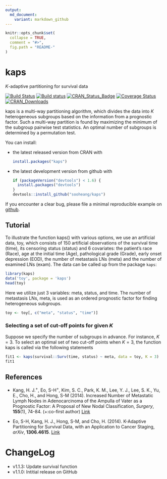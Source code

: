 ```yaml
---
output:
  md_document:
    variant: markdown_github
---
```


<!-- README.md is generated from README.Rmd. Please edit that file -->

```r
knitr::opts_chunk$set(
  collapse = TRUE,
  comment = "#>",
  fig.path = "README-"
)
```

# kaps  
$K$-adaptive partitioning for survival data 

[![Build Status](https://travis-ci.org/sooheang/kaps.svg?branch=master)](https://travis-ci.org/sooheang/kaps)
[![Build status](https://ci.appveyor.com/api/projects/status/x7frit6xwy688d5e/branch/master?svg=true)](https://ci.appveyor.com/project/sooheang/kaps/branch/master)
[![CRAN_Status_Badge](http://www.r-pkg.org/badges/version/kaps)](http://cran.r-project.org/package=kaps)
[![Coverage Status](https://img.shields.io/codecov/c/github/sooheang/kaps/master.svg)](https://codecov.io/github/sooheang/kaps?branch=master)
[![CRAN_Downloads](https://cranlogs.r-pkg.org/badges/grand-total/kaps)](http://cran.rstudio.com/web/packages/kaps/index.html)

kaps is a multi-way partitioning algorithm, which divides the data into $K$ heterogeneous subgroups based on the information from a prognostic factor. 
Such a multi-way partition is found by maximizing the minimum of the subgroup pairwise test statistics.
An optimal number of subgroups is determined by a permutation test. 


You can install:

* the latest released version from CRAN with

    ```R
    install.packages("kaps")
    ````

* the latest development version from github with

    ```R
    if (packageVersion("devtools") < 1.6) {
      install.packages("devtools")
    }
    devtools::install_github("sooheang/kaps")
    ```

If you encounter a clear bug, please file a minimal reproducible example on [github](https://github.com/sooheang/kaps/issues). 

## Tutorial 

To illustrate the function kaps() with various options, we use an artificial data, toy, which consists of 150 artificial observations of the survival time (time), its censoring status (status) and 6 covariates: the patient's race (Race), age at the initial time (Age), pathological grade (Grade), early onset depression (EOD), the number of metastasis LNs (meta) and the number of examined LNs (exam). 
The data can be called up from the package `kaps`:

```r
library(kaps)
data('toy', package = 'kaps')
head(toy)
``` 

Here we utilize just 3 variables: meta, status, and time. The number of metastasis LNs, meta, is used as an ordered prognostic factor for finding heterogeneous subgroups.

```r
toy <- toy[, c("meta", "status", "time")]
```

### Selecting a set of cut-off points for given $K$

Suppose we specify the number of subgroups in advance. For instance, $K=3$. To select an optimal set of two cut-off points when $K=3$, the function kaps is called via the following statements

```r
fit1 <- kaps(survival::Surv(time, status) ~ meta, data = toy, K = 3)
fit1 
```

## References   

* Kang, H. J.^+^, Eo, S-H^+^, Kim, S. C., Park, K. M., Lee, Y. J., Lee, S. K., Yu, E., Cho, H., and Hong, S-M (2014). Increased Number of Metastatic Lymph Nodes in Adenocarcinoma of the Ampulla of Vater as a Prognostic Factor: A Proposal of New Nodal Classification, _Surgery_,  **155**(1), 74-84. (+:co-first author) [Link](http://dx.doi.org/10.1016/j.surg.2013.08.004)

* Eo, S-H, Kang, H. J., Hong, S-M, and Cho, H. (2014). K-Adaptive Partitioning for Survival Data, with an Application to Cancer Staging, _arXiv_, **1306.4615**. [Link](https://arxiv.org/abs/1306.4615)

# ChangeLog   

* v1.1.3: Update survival function
* v1.1.0: Intitial release on GitHub






